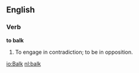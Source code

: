 ==English==

===Verb===

'''to balk'''

#To engage in contradiction; to be in opposition.

[[io:Balk]]
[[nl:balk]]